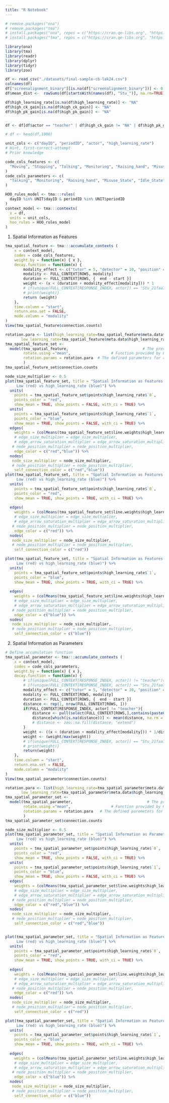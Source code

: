```yaml
---
title: "R Notebook"
---
```

```r
# remove.packages("ona")
# remove.packages("tma")
# install.packages("ona", repos = c("https://cran.qe-libs.org", "https://cran.rstudio.org"))
# install.packages("tma", repos = c("https://cran.qe-libs.org", "https://cran.rstudio.org"))
```

```r
library(ona)
library(tma)
library(readr)
library(dplyr)
library(tidyr)
library(zoo)
```

```r
df <- read_csv("./datasets/final-sample-cb-lak24.csv")
colnames(df)
df["screenalignment_binary"][is.na(df["screenalignment_binary"])] <- 0
df$mean_dist <-  rowSums(df[startsWith(names(df), "Stu_")], na.rm=TRUE)

df$high_learning_rate[is.na(df$high_learning_rate)] <- "NA"
df$high_ck_gain[is.na(df$high_ck_gain)] <- "NA"
df$high_pk_gain[is.na(df$high_pk_gain)] <- "NA"


df <- df[df$actor == "teacher" | df$high_ck_gain != "NA" | df$high_pk_gain != "NA" | df$high_learning_rate != "NA",]

# df <- head(df,1000)
```

```r
unit_cols <- c("dayID", "periodID", "actor", "high_learning_rate")
# Hint, first-correct-attempt
# Prior knowledge

code_cols_features <- c(
  "Moving", "Stopping", "Talking", "Monitoring", "Raising_hand", "Misuse_State", "Idle_State", "Inactive", "Questioning", "Struggle_State", "screenalignment_binary", "Incorrect_attempt","Correct_attempt" 
)
code_cols_parameters <- c(
  "Talking", "Monitoring", "Raising_hand", "Misuse_State", "Idle_State", "Inactive", "Questioning", "Struggle_State", "screenalignment_binary", "Incorrect_attempt","Correct_attempt" 
)

HOO_rules_model <- tma:::rules(
  dayID %in% UNIT$dayID & periodID %in% UNIT$periodID
)
context_model <- tma:::contexts(
  x = df,
  units = unit_cols,
  hoo_rules = HOO_rules_model
)
```


1. Spatial Information as Features
```r
tma_spatial_feature <- tma:::accumulate_contexts (
    x = context_model,
    codes = code_cols_features,
    weight.by = function(x) { x },
    decay.function = function(x) {
        modality_effect <- c("tutor" = 5, "detector" = 10, "position" = 15, "observation" = 20)
        modality <- FULL_CONTEXT[ROWS, modality]
        duration <- FULL_CONTEXT[ROWS, {  end - start }]
        weight <- (x < (duration + modality_effect[modality])) * 1
        # if(unique(FULL_CONTEXT[RESPONSE_INDEX, actor]) == "Stu_21faa7fce14fa69f7683c1c9371e5456"){
        # print(weight)}
        return (weight)
    },
    time.column = "start", 
    return.ena.set = FALSE,
    mode.column = "modality"
) 
View(tma_spatial_feature$connection.counts)
```
```r
rotation.para <- list(high_learning_rate=tma_spatial_feature$meta.data$high_learning_rate == 1,
       low_learning_rate=tma_spatial_feature$meta.data$high_learning_rate == 0)
tma_spatial_feature_set <-
  model(tma_spatial_feature,                                 # The previously run accumulation above
        rotate.using ="mean",                  # Function provided by ONA
        rotation.params = rotation.para  # The defined parameters for rotation
        )
tma_spatial_feature_set$connection.counts
```

```r
node_size_multiplier <- 0.5
plot(tma_spatial_feature_set, title = "Spatial Information as Features:
     Low (red) vs high_learning_rate (blue)") %>%
  units(
    points = tma_spatial_feature_set$points$high_learning_rate$`0`,
    points_color = "red",
    show_mean = TRUE, show_points = FALSE, with_ci = TRUE) %>%
  units(
    points = tma_spatial_feature_set$points$high_learning_rate$`1`,
    points_color = "blue",
    show_mean = TRUE, show_points = FALSE, with_ci = TRUE) %>%
  edges(
    weights = (colMeans(tma_spatial_feature_set$line.weights$high_learning_rate$`0`) - colMeans(tma_spatial_feature_set$line.weights$high_learning_rate$`1`)) ,
    # edge_size_multiplier = edge_size_multiplier,
    # edge_arrow_saturation_multiplier = edge_arrow_saturation_multiplier,
   # node_position_multiplier = node_position_multiplier,
    edge_color = c("red","blue")) %>%
  nodes(
   node_size_multiplier = node_size_multiplier,
   # node_position_multiplier = node_position_multiplier,
    self_connection_color = c("red","blue"))
plot(tma_spatial_feature_set, title = "Spatial Information as Features:
     Low (red) vs high_learning_rate (blue)") %>%
  units(
    points = tma_spatial_feature_set$points$high_learning_rate$`0`,
    points_color = "red",
    show_mean = TRUE, show_points = TRUE, with_ci = TRUE) %>%
 
  edges(
    weights = (colMeans(tma_spatial_feature_set$line.weights$high_learning_rate$`0`)) ,
    # edge_size_multiplier = edge_size_multiplier,
    # edge_arrow_saturation_multiplier = edge_arrow_saturation_multiplier,
   # node_position_multiplier = node_position_multiplier,
    edge_color = c("red")) %>%
  nodes(
   node_size_multiplier = node_size_multiplier,
   # node_position_multiplier = node_position_multiplier,
    self_connection_color = c("red"))

plot(tma_spatial_feature_set, title = "Spatial Information as Features:
     Low (red) vs high_learning_rate (blue)") %>%
  units(
    points = tma_spatial_feature_set$points$high_learning_rate$`1`,
    points_color = "blue",
    show_mean = TRUE, show_points = TRUE, with_ci = TRUE) %>%
 
  edges(
    weights = (colMeans(tma_spatial_feature_set$line.weights$high_learning_rate$`1`)) ,
    # edge_size_multiplier = edge_size_multiplier,
    # edge_arrow_saturation_multiplier = edge_arrow_saturation_multiplier,
   # node_position_multiplier = node_position_multiplier,
    edge_color = c("blue")) %>%
  nodes(
   node_size_multiplier = node_size_multiplier,
   # node_position_multiplier = node_position_multiplier,
    self_connection_color = c("blue"))
```
2. Spatial Information as Parameters
```r
# Define accumulation function
tma_spatial_parameter <- tma:::accumulate_contexts (
    x = context_model,
    codes = code_cols_parameters,
    weight.by = function(x) { x },
    decay.function = function(x) {
        # if(unique(FULL_CONTEXT[RESPONSE_INDEX, actor]) != "teacher"){browser()}
        # if(unique(FULL_CONTEXT[RESPONSE_INDEX, actor]) == "Stu_21faa7fce14fa69f7683c1c9371e5456"){browser()}
        modality_effect <- c("tutor" = 5, "detector" = 10, "position" = 15, "observation" = 20)
        modality <- FULL_CONTEXT[ROWS, modality]
        duration <- FULL_CONTEXT[ROWS, {  end - start }]
        distance <- rep(1, nrow(FULL_CONTEXT[ROWS, ]))
        if(FULL_CONTEXT[RESPONSE_INDEX, actor] != "teacher"){
            distance <- pull(select(FULL_CONTEXT[ROWS,],contains(paste0("i.",FULL_CONTEXT[ROWS, FULL_CONTEXT[RESPONSE_INDEX, actor]]))))
            distance[which(is.na(distance))] <- mean(distance, na.rm = TRUE)
            # distance <- zoo::na.fill(distance, "extend")
        }
        weight <- ((x < (duration + modality_effect[modality])) * 1/distance)
        weight <- (weight/max(weight))
        # if(unique(FULL_CONTEXT[RESPONSE_INDEX, actor]) == "Stu_21faa7fce14fa69f7683c1c9371e5456"){
        # print(weight)}
        return(weight)
    },
    time.column = "start", 
    return.ena.set = FALSE,
    mode.column = "modality"
) 
View(tma_spatial_parameter$connection.counts)

```

```r
rotation.para <- list(high_learning_rate=tma_spatial_parameter$meta.data$high_learning_rate == 1,
       low_learning_rate=tma_spatial_parameter$meta.data$high_learning_rate == 0)
tma_spatial_parameter_set <-
  model(tma_spatial_parameter,                                 # The previously run accumulation above
        rotate.using ="mean",                  # Function provided by ONA
        rotation.params = rotation.para   # The defined paremeters for rotation
        )
tma_spatial_parameter_set$connection.counts
```


```r
node_size_multiplier <- 0.5
plot(tma_spatial_parameter_set, title = "Spatial Information as Parameters:
     Low (red) vs high_learning_rate (blue)") %>%
  units(
    points = tma_spatial_parameter_set$points$high_learning_rate$`0`,
    points_color = "red",
    show_mean = TRUE, show_points = FALSE, with_ci = TRUE) %>%
  units(
    points = tma_spatial_parameter_set$points$high_learning_rate$`1`, 
    points_color = "blue",
    show_mean = TRUE, show_points = FALSE, with_ci = TRUE) %>%
  edges(
    weights = (colMeans(tma_spatial_parameter_set$line.weights$high_learning_rate$`0`) - colMeans(tma_spatial_parameter_set$line.weights$high_learning_rate$`1`)) ,
    # edge_size_multiplier = edge_size_multiplier,
    # edge_arrow_saturation_multiplier = edge_arrow_saturation_multiplier,
   # node_position_multiplier = node_position_multiplier,
    edge_color = c("red","blue")) %>%
  nodes(
   node_size_multiplier = node_size_multiplier,
   # node_position_multiplier = node_position_multiplier,
    self_connection_color = c("red","blue"))


plot(tma_spatial_parameter_set, title = "Spatial Information as Features:
     Low (red) vs high_learning_rate (blue)") %>%
  units(
    points = tma_spatial_parameter_set$points$high_learning_rate$`0`,
    points_color = "red",
    show_mean = TRUE, show_points = TRUE, with_ci = TRUE) %>%
 
  edges(
    weights = (colMeans(tma_spatial_parameter_set$line.weights$high_learning_rate$`0`)) ,
    # edge_size_multiplier = edge_size_multiplier,
    # edge_arrow_saturation_multiplier = edge_arrow_saturation_multiplier,
   # node_position_multiplier = node_position_multiplier,
    edge_color = c("red")) %>%
  nodes(
   node_size_multiplier = node_size_multiplier,
   # node_position_multiplier = node_position_multiplier,
    self_connection_color = c("red"))

plot(tma_spatial_parameter_set, title = "Spatial Information as Features:
     Low (red) vs high_learning_rate (blue)") %>%
  units(
    points = tma_spatial_parameter_set$points$high_learning_rate$`1`,
    points_color = "blue",
    show_mean = TRUE, show_points = TRUE, with_ci = TRUE) %>%
 
  edges(
    weights = (colMeans(tma_spatial_parameter_set$line.weights$high_learning_rate$`1`)) ,
    # edge_size_multiplier = edge_size_multiplier,
    # edge_arrow_saturation_multiplier = edge_arrow_saturation_multiplier,
   # node_position_multiplier = node_position_multiplier,
    edge_color = c("blue")) %>%
  nodes(
   node_size_multiplier = node_size_multiplier,
   # node_position_multiplier = node_position_multiplier,
    self_connection_color = c("blue"))
```

